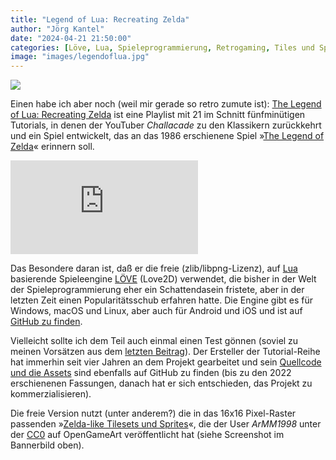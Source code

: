 ```yaml
---
title: "Legend of Lua: Recreating Zelda"
author: "Jörg Kantel"
date: "2024-04-21 21:50:00"
categories: [Löve, Lua, Spieleprogrammierung, Retrogaming, Tiles und Sprites]
image: "images/legendoflua.jpg"
---
```


[![](images/legendoflua-b.jpg)](https://opengameart.org/sites/default/files/big%20ol%20ssss_0.png)

Einen habe ich aber noch (weil mir gerade so retro zumute ist): [The Legend of Lua: Recreating Zelda](https://www.youtube.com/playlist?list=PLqPLyUreLV8D3Ckd_9UFNvEpg4xCvbL1a) ist eine Playlist mit 21 im Schnitt fünfminütigen Tutorials, in denen der YouTuber *Challacade* zu den Klassikern zurückkehrt und ein Spiel entwickelt, das an das 1986 erschienene Spiel »[The Legend of Zelda](https://de.wikipedia.org/wiki/The_Legend_of_Zelda_(Computerspiel))« erinnern soll.

<iframe class="if16_9" src="https://www.youtube.com/embed/1rzyENB_Zws?si=415G2CEcm4z838yW" title="YouTube video player" frameborder="0" allow="accelerometer; autoplay; clipboard-write; encrypted-media; gyroscope; picture-in-picture; web-share" referrerpolicy="strict-origin-when-cross-origin" allowfullscreen></iframe>

Das Besondere daran ist, daß er die freie (zlib/libpng-Lizenz), auf [Lua](http://cognitiones.kantel-chaos-team.de/programmierung/lua.html) basierende Spieleengine [LÖVE](http://cognitiones.kantel-chaos-team.de/multimedia/spieleprogrammierung/loeve.html) (Love2D) verwendet, die bisher in der Welt der Spieleprogrammierung eher ein Schattendasein fristete, aber in der letzten Zeit einen Popularitätsschub erfahren hatte. Die Engine gibt es für Windows, macOS und Linux, aber auch für Android und iOS und ist auf [GitHub zu finden](https://github.com/love2d/love).

Vielleicht sollte ich dem Teil auch einmal einen Test gönnen (soviel zu meinen Vorsätzen aus dem [letzten Beitrag](https://kantel.github.io/posts/2024042102_tuesdayjs_47/)). Der Ersteller der Tutorial-Reihe hat immerhin seit vier Jahren an dem Projekt gearbeitet und sein [Quellcode und die Assets](https://github.com/kyleschaub/legend-of-lua) sind ebenfalls auf GitHub zu finden (bis zu den 2022 erschienenen Fassungen, danach hat er sich entschieden, das Projekt zu kommerzialisieren).

Die freie Version nutzt (unter anderem?) die in das 16x16&nbsp;Pixel-Raster passenden »[Zelda-like Tilesets und Sprites](https://opengameart.org/content/zelda-like-tilesets-and-sprites)«, die der User *ArMM1998* unter der [CC0](http://creativecommons.org/publicdomain/zero/1.0/) auf OpenGameArt veröffentlicht hat (siehe Screenshot im Bannerbild oben).